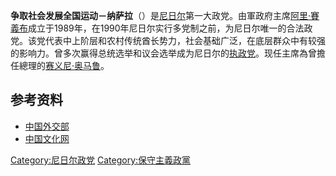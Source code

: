 {{Infobox Political Party
|colorcode = Green
|name_native =Mouvement National pour la Société du Développement
|logo =
|leader = 
|chairman = 
|president = [[赛义尼·奥马鲁|赛义尼·奥马鲁]]
|secretary_general = 
|spokesperson = 
|leader1_title = 
|leader1_name = 
|leader2_title = 
|leader2_name = 
|foundation = 1989年
|dissolution = 
|merger = 
|predecessor = 
|headquarters = [[尼日尔|尼日尔]]，[[尼亚美|尼亚美]]
|newspaper = 
|youth_wing = 
|membership_year = 
|membership = 
|ideology = [[保守主义|保守主义]]<br />[[自由保守主义|自由保守主义]]<br />[[中间偏右|中间偏右]]
|position = 
|national = 
|international = 
|colors = 绿色和红色
|seats1_title =
|seats1 = 
|seats2_title =
|seats2 = 
|website = [http://www.mnsd-nassara.org/ http://www.mnsd-nassara.org/]
|country = 尼日尔
}}
'''争取社会发展全国运动－纳萨拉'''（{{lang-fr|Mouvement National pour la Société du Développement-Nassara}}）是[[尼日尔|尼日尔]]第一大政党。由軍政府主席[[阿里·賽義布|阿里·賽義布]]成立于1989年，在1990年尼日尔实行多党制之前，为尼日尔唯一的合法政党。该党代表中上阶层和农村传统酋长势力，社会基础广泛，在底层群众中有较强的影响力。曾多次赢得总统选举和议会选举成为尼日尔的[[执政党|执政党]]。现任主席為曾擔任總理的[[赛义尼·奥马鲁|赛义尼·奥马鲁]]。

==参考资料==
* [http://www.mfa.gov.cn/chn/gxh/cgb/zcgmzysx/fz/1206_40/1207/t9442.htm 中国外交部]
* [https://archive.is/20130502234716/http://www.chinaculture.org/gb/gb/2010fzwhjj/2010-07/06/content_384785_2.htm 中国文化网]

[[Category:尼日尔政党|Category:尼日尔政党]]
[[Category:保守主義政黨|Category:保守主義政黨]]